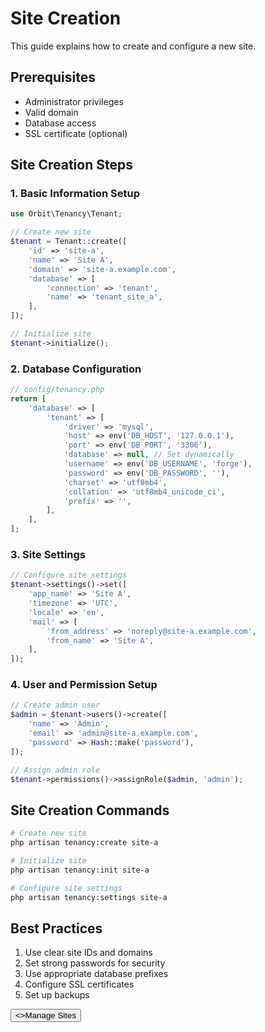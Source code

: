 # Site Creation

This guide explains how to create and configure a new site.

## Prerequisites

- Administrator privileges
- Valid domain
- Database access
- SSL certificate (optional)

## Site Creation Steps

### 1. Basic Information Setup

```php {{ title: 'Basic Information Setup' }}
use Orbit\Tenancy\Tenant;

// Create new site
$tenant = Tenant::create([
    'id' => 'site-a',
    'name' => 'Site A',
    'domain' => 'site-a.example.com',
    'database' => [
        'connection' => 'tenant',
        'name' => 'tenant_site_a',
    ],
]);

// Initialize site
$tenant->initialize();
```

### 2. Database Configuration

```php {{ title: 'Database Configuration' }}
// config/tenancy.php
return [
    'database' => [
        'tenant' => [
            'driver' => 'mysql',
            'host' => env('DB_HOST', '127.0.0.1'),
            'port' => env('DB_PORT', '3306'),
            'database' => null, // Set dynamically
            'username' => env('DB_USERNAME', 'forge'),
            'password' => env('DB_PASSWORD', ''),
            'charset' => 'utf8mb4',
            'collation' => 'utf8mb4_unicode_ci',
            'prefix' => '',
        ],
    ],
];
```

### 3. Site Settings

```php {{ title: 'Site Settings' }}
// Configure site settings
$tenant->settings()->set([
    'app_name' => 'Site A',
    'timezone' => 'UTC',
    'locale' => 'en',
    'mail' => [
        'from_address' => 'noreply@site-a.example.com',
        'from_name' => 'Site A',
    ],
]);
```

### 4. User and Permission Setup

```php {{ title: 'User and Permission Setup' }}
// Create admin user
$admin = $tenant->users()->create([
    'name' => 'Admin',
    'email' => 'admin@site-a.example.com',
    'password' => Hash::make('password'),
]);

// Assign admin role
$tenant->permissions()->assignRole($admin, 'admin');
```

## Site Creation Commands

```bash {{ title: 'Site Creation Commands' }}
# Create new site
php artisan tenancy:create site-a

# Initialize site
php artisan tenancy:init site-a

# Configure site settings
php artisan tenancy:settings site-a
```

## Best Practices

1. Use clear site IDs and domains
2. Set strong passwords for security
3. Use appropriate database prefixes
4. Configure SSL certificates
5. Set up backups

<div className="not-prose">
  <Button href="/multi-site/site-management" variant="text" arrow="right">
    <>Manage Sites</>
  </Button>
</div> 